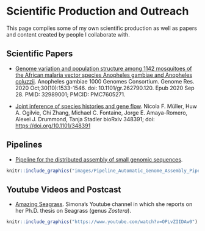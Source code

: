 # Scientific Production and Outreach

This page compiles some of my own scientific production as well as papers and content created by people I collaborate with.

## Scientific Papers
* [Genome variation and population structure among 1142 mosquitoes of the African malaria vector species Anopheles gambiae and Anopheles coluzzii](http://m.genome.cshlp.org/content/early/2020/09/25/gr.262790.120). Anopheles gambiae 1000 Genomes Consortium. Genome Res. 2020 Oct;30(10):1533-1546. doi: 10.1101/gr.262790.120. Epub 2020 Sep 28. PMID: 32989001; PMCID: PMC7605271.

* [Joint inference of species histories and gene flow](https://www.biorxiv.org/content/10.1101/348391v3). Nicola F. Müller, Huw A. Ogilvie, Chi Zhang, Michael C. Fontaine, Jorge E. Amaya-Romero, Alexei J. Drummond, Tanja Stadler bioRxiv 348391; doi: [https://doi.org/10.1101/348391](https://doi.org/10.1101/348391)

## Pipelines
* [Pipeline for the distributed assembly of small genomic sequences](https://github.com/jorgeamaya/automatic_genome_assembly/wiki).

```r
knitr::include_graphics("images/Pipeline_Automatic_Genome_Assembly_Pipeline.png")
```

## Youtube Videos and Postcast
* [Amazing Seagrass](https://www.youtube.com/channel/UC70Hu0jJygMmccbpZ6x_R8Q/videos). Simona's Youtube channel in which she reports on her Ph.D. thesis on Seagrass (genus *Zostera*).

```r
knitr::include_graphics("https://www.youtube.com/watch?v=OPLvZIIDAw0")
```